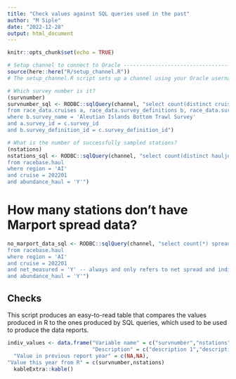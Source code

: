 ```yaml
---
title: "Check values against SQL queries used in the past"
author: "M Siple"
date: "2022-12-28"
output: html_document
---
```


```r
knitr::opts_chunk$set(echo = TRUE)

# Setup channel to connect to Oracle --------------------------------------
source(here::here("R/setup_channel.R"))
# The setup_channel.R script sets up a channel using your Oracle username and pw.

# Which survey number is it?
(survnumber)
survnumber_sql <- RODBC::sqlQuery(channel, "select count(distinct cruise) survnumber
from race_data.cruises a, race_data.survey_definitions b, race_data.surveys c
where b.survey_name = 'Aleutian Islands Bottom Trawl Survey'
and a.survey_id = c.survey_id
and b.survey_definition_id = c.survey_definition_id")

# What is the number of successfully sampled stations?
(nstations)
nstations_sql <- RODBC::sqlQuery(channel, "select count(distinct hauljoin) nstations
from racebase.haul
where region = 'AI'
and cruise = 202201
and abundance_haul = 'Y'")

```
# How many stations don't have Marport spread data?

```r
no_marport_data_sql <- RODBC::sqlQuery(channel, "select count(*) spread_measured
from racebase.haul
where region = 'AI'
and cruise = 202201
and net_measured = 'Y' -- always and only refers to net spread and indicates whether we modeled it (N) or measured it (Y)
and abundance_haul = 'Y'")
```


## Checks

This script produces an easy-to-read table that compares the values produced in R to the ones produced by SQL queries, which used to be used to produce the data reports. 

```r
indiv_values <- data.frame("Variable name" = c("survnumber","nstations"),
                           "Description" = c("description 1","description 2")) %>%
  "Value in previous report year" = c(NA,NA),
"Value this year from R" = c(survnumber,nstations)
  kableExtra::kable()
```
